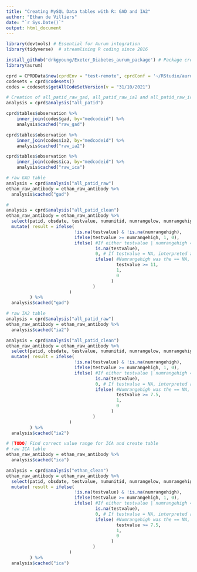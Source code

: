 ```yaml
---
title: "Creating MySQL Data tables with R: GAD and IA2"
author: "Ethan de Villiers"
date: "`r Sys.Date()`"
output: html_document
---
```




``` r
library(devtools) # Essential for Aurum integration
library(tidyverse)  # streamlining R coding since 2016

install_github('drkgyoung/Exeter_Diabetes_aurum_package') # Package created by Exeter University to work with CPRD data
library(aurum)

cprd = CPRDData$new(cprdEnv = "test-remote", cprdConf = '~/RStudio/aurum.yaml')
codesets = cprd$codesets()
codes = codesets$getAllCodeSetVersion(v = "31/10/2021")
```


``` r
# Creation of all_patid_raw_gad, all_patid_raw_ia2 and all_patid_raw_ica
analysis = cprd$analysis("all_patid")

cprd$tables$observation %>%
    inner_join(codes$gad, by="medcodeid") %>%
    analysis$cached("raw_gad")

cprd$tables$observation %>%
    inner_join(codes$ia2, by="medcodeid") %>%
    analysis$cached("raw_ia2")

cprd$tables$observation %>%
    inner_join(codes$ica, by="medcodeid") %>%
    analysis$cached("raw_ica")

```

``` r
# raw GAD table
analysis = cprd$analysis("all_patid_raw")
ethan_raw_antibody = ethan_raw_antibody %>%
  analysis$cached("gad")

# 
analysis = cprd$analysis("all_patid_clean")
ethan_raw_antibody = ethan_raw_antibody %>%
  select(patid, obsdate, testvalue, numunitid, numrangelow, numrangehigh) %>%
  mutate( result = ifelse( 
                          !is.na(testvalue) & !is.na(numrangehigh),
                          ifelse(testvalue >= numrangehigh, 1, 0),
                          ifelse( #If either testvalue | numrangehigh == NA
                                  is.na(testvalue),
                                  0, # If testvalue = NA, interpreted as negative test
                                  ifelse( #Numrangehigh was the == NA, if value >11, then positive
                                          testvalue >= 11,
                                          1,
                                          0
                                        )
                                 ) 
                        )
         ) %>%
  analysis$cached("gad")
```


``` r
# raw IA2 table
analysis = cprd$analysis("all_patid_raw")
ethan_raw_antibody = ethan_raw_antibody %>%
  analysis$cached("ia2")

analysis = cprd$analysis("all_patid_clean")
ethan_raw_antibody = ethan_raw_antibody %>%
  select(patid, obsdate, testvalue, numunitid, numrangelow, numrangehigh) %>%
  mutate( result = ifelse( 
                          !is.na(testvalue) & !is.na(numrangehigh),
                          ifelse(testvalue >= numrangehigh, 1, 0),
                          ifelse( #If either testvalue | numrangehigh == NA
                                  is.na(testvalue),
                                  0, # If testvalue = NA, interpreted as negative test
                                  ifelse( #Numrangehigh was the == NA, if value >=7.5, then positive
                                          testvalue >= 7.5,
                                          1,
                                          0
                                        )
                                 ) 
                        )
         ) %>%
  analysis$cached("ia2")
```


``` r

# [TODO] Find correct value range for ICA and create table
# raw ICA table
ethan_raw_antibody = ethan_raw_antibody %>%
  analysis$cached("ica")

analysis = cprd$analysis("ethan_clean")
ethan_raw_antibody = ethan_raw_antibody %>%
  select(patid, obsdate, testvalue, numunitid, numrangelow, numrangehigh) %>%
  mutate( result = ifelse( 
                          !is.na(testvalue) & !is.na(numrangehigh),
                          ifelse(testvalue >= numrangehigh, 1, 0),
                          ifelse( #If either testvalue | numrangehigh == NA
                                  is.na(testvalue),
                                  0, # If testvalue = NA, interpreted as negative test
                                  ifelse( #Numrangehigh was the == NA, if value >=7.5, then positive
                                          testvalue >= 7.5,
                                          1,
                                          0
                                        )
                                 ) 
                        )
         ) %>%
  analysis$cached("ica")
```